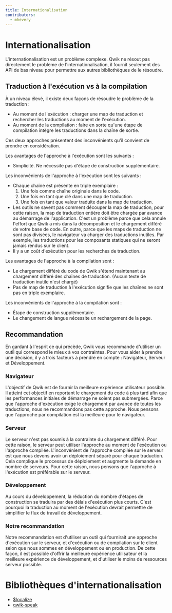 ```yaml
---
title: Internationalisation
contributors:
  - mhevery
---
```


# Internationalisation

L'internationalisation est un problème complexe. Qwik ne résout pas directement le problème de l'internationalisation, il fournit seulement des API de bas niveau pour permettre aux autres bibliothèques de le résoudre.

## Traduction à l'exécution vs à la compilation

À un niveau élevé, il existe deux façons de résoudre le problème de la traduction :
- Au moment de l'exécution : charger une map de traduction et rechercher les traductions au moment de l'exécution.
- Au moment de la compilation : faire en sorte qu'une étape de compilation intègre les traductions dans la chaîne de sortie.

Ces deux approches présentent des inconvénients qu'il convient de prendre en considération.

Les avantages de l'approche à l'exécution sont les suivants :
- Simplicité. Ne nécessite pas d'étape de construction supplémentaire.

Les inconvénients de l'approche à l'exécution sont les suivants :
- Chaque chaîne est présente en triple exemplaire :
  1. Une fois comme chaîne originale dans le code.
  2. Une fois en tant que clé dans une map de traduction.
  3. Une fois en tant que valeur traduite dans la map de traduction.
- Les outils ne savent pas comment découper la map de traduction, pour cette raison, la map de traduction entière doit être chargée par avance au démarrage de l'application. C'est un problème parce que cela annule l'effort que Qwik a mis dans la décomposition et le chargement différé de votre base de code. En outre, parce que les maps de traduction ne sont pas divisées, le navigateur va charger des traductions inutiles. Par exemple, les traductions pour les composants statiques qui ne seront jamais rendus sur le client. 
- Il y a un coût d'exécution pour les recherches de traduction.

Les avantages de l'approche à la compilation sont :
- Le chargement différé du code de Qwik s'étend maintenant au chargement différé des chaînes de traduction. (Aucun texte de traduction inutile n'est chargé)
- Pas de map de traduction à l'exécution signifie que les chaînes ne sont pas en triple exemplaire.

Les inconvénients de l'approche à la compilation sont :
- Étape de construction supplémentaire.
- Le changement de langue nécessite un rechargement de la page. 

## Recommandation

En gardant à l'esprit ce qui précède, Qwik vous recommande d'utiliser un outil qui correspond le mieux à vos contraintes. Pour vous aider à prendre une décision, il y a trois facteurs à prendre en compte : Navigateur, Serveur et Développement.

### Navigateur

L'objectif de Qwik est de fournir la meilleure expérience utilisateur possible. Il atteint cet objectif en reportant le chargement du code à plus tard afin que les performances initiales de démarrage ne soient pas submergées. Parce que l'approche d'exécution exige le chargement par avance de toutes les traductions, nous ne recommandons pas cette approche. Nous pensons que l'approche par compilation est la meilleure pour le navigateur.

### Serveur

Le serveur n'est pas soumis à la contrainte du chargement différé. Pour cette raison, le serveur peut utiliser l'approche au moment de l'exécution ou l'approche compilée. L'inconvénient de l'approche compilée sur le serveur est que nous devons avoir un déploiement séparé pour chaque traduction. Cela complique le processus de déploiement et augmente la demande en nombre de serveurs. Pour cette raison, nous pensons que l'approche à l'exécution est préférable sur le serveur.

### Développement

Au cours du développement, la réduction du nombre d'étapes de construction se traduira par des délais d'exécution plus courts. C'est pourquoi la traduction au moment de l'exécution devrait permettre de simplifier le flux de travail de développement.

### Notre recommandation

Notre recommandation est d'utiliser un outil qui fournirait une approche d'exécution sur le serveur, et d'exécution ou de compilation sur le client selon que nous sommes en développement ou en production. De cette façon, il est possible d'offrir la meilleure expérience utilisateur et la meilleure expérience de développement, et d'utiliser le moins de ressources serveur possible.

# Bibliothèques d'internationalisation

- [$localize](https://github.com/mhevery/qwik-i18n)
- [qwik-speak](https://github.com/robisim74/qwik-speak)